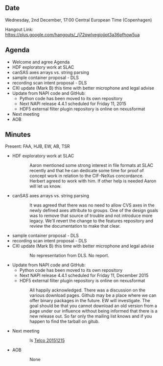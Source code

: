 ==Date==

Wednesday, 2nd December, 17:00 Central European Time (Copenhagen)

Hangout Link: https://plus.google.com/hangouts/_/j72qwlvegiojjpt3a36pfhow5ua

==Agenda==

* Welcome and agree Agenda
* HDF exploratory work at SLAC
* canSAS axes arrays vs. string parsing
* sample container proposal - DLS
* recording scan intent proposal - DLS
* CXI update (Mark B) this time with better microphone and legal advise
* Update from NAPI code and GitHub:
** Python code has been moved to its own repository
** Next NAPI release 4.4.1 scheduled for Friday 11, 2015
** HDF5 external filter plugin repository is online on nexusformat
* Next meeting
* AOB

==Minutes==

Present: FAA, HJB, EW, AB, TSR

* HDF exploratory work at SLAC
:: Aaron mentioned some strong interest in file formats at SLAC recently and that he can dedicate some time for proof of concept work in relation to the CIF-NeXus concordance. Herbert agreed to work with him. If other help is needed Aaron will let us know.

* canSAS axes arrays vs. string parsing
:: It was agreed that there was no need to allow CVS axes in the newly defined axes attribute to groups. One of the design goals was to remove that source of trouble and not introduce more legacy. We'll revert the change to the features repository and review the documentation to make that clear.

* sample container proposal - DLS
* recording scan intent proposal - DLS
* CXI update (Mark B) this time with better microphone and legal advise
:: No representation from DLS. No report. 

* Update from NAPI code and GitHub:
** Python code has been moved to its own repository
** Next NAPI release 4.4.1 scheduled for Friday 11, December 2015
** HDF5 external filter plugin repository is online on nexusformat
:: All happily acknowledged. There was a discussion on the various download pages. Github may be a place where we can offer binary packages in the future. EW will investigate. The goal should be that you cannot download an old version from a page under our influence without being informed that there is a new release out. So far only the mailing list knows and if you happen to find the tarball on gitub.

* Next meeting
:: Is [[Telco 20151215]]

* AOB
:: None